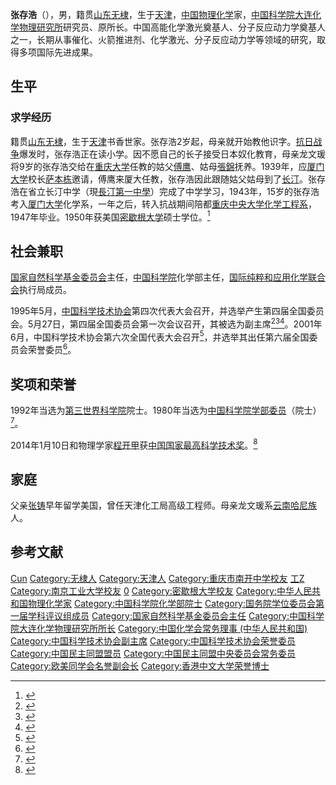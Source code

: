 {{Infobox Scientist
|name              = 张存浩
|image             =   <!--(filename only)-->
|image_size        = 
|caption           = 
|birth_date        = {{Birth date and age|1928|2|23}}
|birth_place       = {{ROC-1912}}[[天津|天津]]
|death_date        = 
|death_place       = 
|residence         = {{PRC}}
|citizenship       = 
|nationality       = 
|ethnicity         = 
|fields            = 化学
|workplaces        = 
|alma_mater        = [[厦门大学|厦门大学]]<br />[[國立中央大學_(南京)|中央大学]]<br />[[密歇根大学|密歇根大学]]
|doctoral_advisor  = 
|academic_advisors = 
|doctoral_students = 
|notable_students  = 
|known_for         = 
|author_abbrev_bot = 
|author_abbrev_zoo = 
|influences        = 
|influenced        = 
|awards            = 
|religion          =
|footnotes         = 
}}

'''张存浩'''（{{bd|1928年|2月23日||}}），男，籍贯[[山东|山东]][[无棣|无棣]]，生于[[天津|天津]]，[[中华人民共和国|中国]][[物理化学|物理化学]]家，[[中国科学院大连化学物理研究所|中国科学院大连化学物理研究所]]研究员、原所长。中国高能化学激光奠基人、分子反应动力学奠基人之一，长期从事催化、火箭推进剂、化学激光、分子反应动力学等领域的研究，取得多项国际先进成果。

== 生平 ==
=== 求学经历 ===
籍贯[[山东|山东]][[无棣|无棣]]，生于[[天津|天津]]书香世家。张存浩2岁起，母亲就开始教他识字。[[抗日战争|抗日战争]]爆发时，张存浩正在读小学。因不愿自己的长子接受日本奴化教育，母亲龙文瑗将9岁的张存浩交给在[[重庆大学|重庆大学]]任教的姑父[[傅鹰|傅鹰]]、姑母[[張錦_(化學家)|張錦]]抚养。1939年，应[[厦门大学|厦门大学]]校长[[萨本栋|萨本栋]]邀请，傅鹰来厦大任教，张存浩因此跟随姑父姑母到了[[长汀|长汀]]。张存浩在省立长汀中学（現[[長汀第一中學|長汀第一中學]]）完成了中学学习，1943年，15岁的张存浩考入[[厦门大学|厦门大学]]化学系，一年之后，转入抗战期间陪都[[重庆|重庆]][[國立中央大學_(南京)|中央大学]][[南京工业大学|化学工程系]]，1947年毕业。1950年获美国[[密歇根大学|密歇根大学]]硕士学位。<ref>{{cite web |url = http://news.xmu.edu.cn/s/13/t/542/34/78/info144504.htm |title = 国家最高科学技术奖获得者、校友张存浩：厦大是一段难忘的美好时光 |publisher = 厦门大学新闻网 |date = 2014-01-12 |language =  |access-date = 2014-01-15 |archive-date = 2016-03-04 |archive-url = https://web.archive.org/web/20160304132238/http://news.xmu.edu.cn/s/13/t/542/34/78/info144504.htm |dead-url = yes }}</ref>

== 社会兼职 ==
[[国家自然科学基金委员会|国家自然科学基金委员会]]主任，[[中国科学院|中国科学院]]化学部主任，[[国际纯粹和应用化学联合会|国际纯粹和应用化学联合会]]执行局成员。

1995年5月，[[中国科学技术协会|中国科学技术协会]]第四次代表大会召开，并选举产生第四届全国委员会。5月27日，第四届全国委员会第一次会议召开，其被选为副主席<ref>{{Cite book|title=中国人物年鉴 1992|last=[[李方诗|李方诗]]等主编|publisher=[[华艺出版社|华艺出版社]]|location=北京|year=1992.10|isbn=7-80039-683-5|pages=475-476}}</ref><ref>{{Cite book|title=中国共产党组织史资料 附卷4 中华人民共和国群众团体组织 1949.10-1997.9|last=[[中共中央组织部|中共中央组织部]]，[[中共中央党史研究室|中共中央党史研究室]]，[[中央档案馆|中央档案馆]]|publisher=[[中共党史出版社|中共党史出版社]]|location=北京|year=2000|isbn=7-80136-318-3|pages=409-410}}</ref><ref>{{Cite book|title=当代中国科学技术发展史|last=[[陈建新|陈建新]]等主编|publisher=[[湖北教育出版社|湖北教育出版社]]|location=武汉|year=1994.10|isbn=7-5351-1355-9|pages=609-610}}</ref>。2001年6月，中国科学技术协会第六次全国代表大会召开<ref>{{Cite book|title=企业科协工作手册|last=本书编委会编|publisher=[[科学普及出版社|科学普及出版社]]|location=北京|year=2008.10|isbn=978-7-110-06976-9|pages=2-3}}</ref>，并选举其出任第六届全国委员会荣誉委员<ref>{{Cite book|title=中国科学技术协会年鉴 2003|publisher=[[中国科学技术出版社|中国科学技术出版社]]|location=北京|year=2003.12|isbn=7-5046-3485-9|pages=23, 123}}</ref>。

== 奖项和荣誉 ==
1992年当选为[[第三世界科学院|第三世界科学院]]院士。1980年当选为[[中国科学院学部委员|中国科学院学部委员]]（院士）<ref>{{Cite web|title=中国科学院学部与院士·院士信息·化学部|url=http://sourcedb.cas.cn/sourcedb_ad_cas/zw2/ysxx/hxb/|accessdate=|work=|archiveurl=https://web.archive.org/web/20120427015018/http://sourcedb.cas.cn/sourcedb_ad_cas/zw2/ysxx/hxb/|archivedate=2012-04-27}}</ref>。

2014年1月10日和物理学家[[程开甲|程开甲]]获[[中国国家最高科学技术奖|中国国家最高科学技术奖]]。<ref>{{cite web|url=http://news.163.com/14/0110/10/9I7IP7400001124J.html|title=2013年国家最高科学技术奖得主：张存浩、程开甲|publisher=网易|date=2014-01-10|language=|access-date=2014-01-10|archive-url=https://web.archive.org/web/20140110092119/http://news.163.com/14/0110/10/9I7IP7400001124J.html|archive-date=2014-01-10|dead-url=yes}}</ref>

== 家庭 ==
父亲[[张铸|张铸]]早年留学美国，曾任天津化工局高级工程师。母亲龙文瑗系[[云南|云南]][[哈尼族|哈尼族]]人。

== 参考文献 ==
{{Reflist}}

{{国家最高科学技术奖获得者}}
{{中国科学院化学部院士}}
{{国务院学位委员会第一届学科评议组/理学}}
{{Navboxes 
| title  = 张存浩在[[中国民主同盟|中国民主同盟]]的职务
| list1  =
{{中国民主同盟第七届中央委员会}}
{{中国民主同盟第八届中央委员会}}
}}
{{Navboxes 
| title  = 张存浩在[[中國化學會_(中華人民共和國)|中国化学会]]的职务
| list1  =
{{中国化学会第二十二届理事会}}
{{中国化学会第二十三届理事会}}
}}
{{Navboxes 
| title  = 张存浩在[[中国科学技术协会|中国科学技术协会]]的职务
| list1  =
{{中国科学技术协会第四届全国委员会}}
{{中国科学技术协会第五届全国委员会}}
{{中国科学技术协会第六届全国委员会}}
}}
{{Navboxes
| title  = 张存浩在[[欧美同学会|欧美同学会]]的职务
| list1  =
{{欧美同学会第四届理事会}}
}}

{{Authority control}}
{{DEFAULTSORT:Zhang张}}
[[Category:张姓|Cun]]
[[Category:无棣人|Category:无棣人]]
[[Category:天津人|Category:天津人]]
[[Category:重庆市南开中学校友|Category:重庆市南开中学校友]]
[[Category:國立中央大學大陸時期校友|工Z]]
[[Category:南京工业大学校友|Category:南京工业大学校友]]
[[Category:东南大学校友|0]]
[[Category:密歇根大学校友|Category:密歇根大学校友]]
[[Category:中华人民共和国物理化学家|Category:中华人民共和国物理化学家]]
[[Category:中国科学院化学部院士|Category:中国科学院化学部院士]]
[[Category:国务院学位委员会第一届学科评议组成员|Category:国务院学位委员会第一届学科评议组成员]]
[[Category:国家自然科学基金委员会主任|Category:国家自然科学基金委员会主任]]
[[Category:中国科学院大连化学物理研究所所长|Category:中国科学院大连化学物理研究所所长]]
[[Category:中国化学会常务理事_(中华人民共和国)|Category:中国化学会常务理事 (中华人民共和国)]]
[[Category:中国科学技术协会副主席|Category:中国科学技术协会副主席]]
[[Category:中国科学技术协会荣誉委员|Category:中国科学技术协会荣誉委员]]
[[Category:中国民主同盟盟员|Category:中国民主同盟盟员]]
[[Category:中国民主同盟中央委员会常务委员|Category:中国民主同盟中央委员会常务委员]]
[[Category:欧美同学会名誉副会长|Category:欧美同学会名誉副会长]]
[[Category:香港中文大学荣誉博士|Category:香港中文大学荣誉博士]]